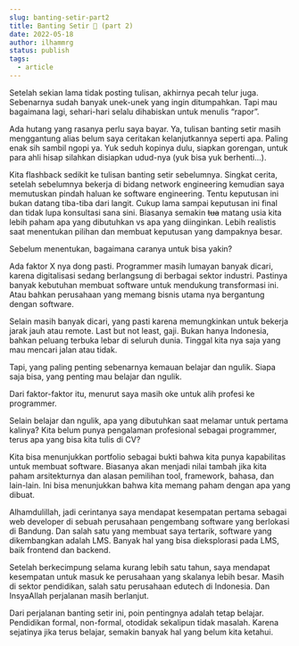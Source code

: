 ```yaml
---
slug: banting-setir-part2
title: Banting Setir 🚂 (part 2)
date: 2022-05-18
author: ilhammrg
status: publish
tags:
  - article
---
```

Setelah sekian lama tidak posting tulisan, akhirnya pecah telur juga. Sebenarnya sudah banyak unek-unek yang ingin ditumpahkan. Tapi mau bagaimana lagi, sehari-hari selalu dihabiskan untuk menulis “rapor”.

Ada hutang yang rasanya perlu saya bayar. Ya, tulisan banting setir masih menggantung alias belum saya ceritakan kelanjutkannya seperti apa. Paling enak sih sambil ngopi ya. Yuk seduh kopinya dulu, siapkan gorengan, untuk para ahli hisap silahkan disiapkan udud-nya (yuk bisa yuk berhenti...).

Kita flashback sedikit ke tulisan banting setir sebelumnya. Singkat cerita, setelah sebelumnya bekerja di bidang network engineering kemudian saya memutuskan pindah haluan ke software engineering. Tentu keputusan ini bukan datang tiba-tiba dari langit. Cukup lama sampai keputusan ini final dan tidak lupa konsultasi sana sini. Biasanya semakin ~~tua~~ matang usia kita lebih paham apa yang dibutuhkan vs apa yang diinginkan. Lebih realistis saat menentukan pilihan dan membuat keputusan yang dampaknya besar.

Sebelum menentukan, bagaimana caranya untuk bisa yakin?

Ada faktor X nya dong pasti. Programmer masih lumayan banyak dicari, karena digitalisasi sedang berlangsung di berbagai sektor industri. Pastinya banyak kebutuhan membuat software untuk mendukung transformasi ini. Atau bahkan perusahaan yang memang bisnis utama nya bergantung dengan software.

Selain masih banyak dicari, yang pasti karena memungkinkan untuk bekerja jarak jauh atau remote. Last but not least, gaji. Bukan hanya Indonesia, bahkan peluang terbuka lebar di seluruh dunia. Tinggal kita nya saja yang mau mencari jalan atau tidak.

Tapi, yang paling penting sebenarnya kemauan belajar dan ngulik. Siapa saja bisa, yang penting mau belajar dan ngulik.

Dari faktor-faktor itu, menurut saya masih oke untuk alih profesi ke programmer.

Selain belajar dan ngulik, apa yang dibutuhkan saat melamar untuk pertama kalinya? Kita belum punya pengalaman profesional sebagai programmer, terus apa yang bisa kita tulis di CV?

Kita bisa menunjukkan portfolio sebagai bukti bahwa kita punya kapabilitas untuk membuat software. Biasanya akan menjadi nilai tambah jika kita paham arsitekturnya dan alasan pemilihan tool, framework, bahasa, dan lain-lain. Ini bisa menunjukkan bahwa kita memang paham dengan apa yang dibuat.

Alhamdulillah, jadi cerintanya saya mendapat kesempatan pertama sebagai web developer di sebuah perusahaan pengembang software yang berlokasi di Bandung. Dan salah satu yang membuat saya tertarik, software yang dikembangkan adalah LMS. Banyak hal yang bisa dieksplorasi pada LMS, baik frontend dan backend.

Setelah berkecimpung selama kurang lebih satu tahun, saya mendapat kesempatan untuk masuk ke perusahaan yang skalanya lebih besar. Masih di sektor pendidikan, salah satu perusahaan edutech di Indonesia. Dan InsyaAllah perjalanan masih berlanjut.

Dari perjalanan banting setir ini, poin pentingnya adalah tetap belajar. Pendidikan formal, non-formal, otodidak sekalipun tidak masalah. Karena sejatinya jika terus belajar, semakin banyak hal yang belum kita ketahui.